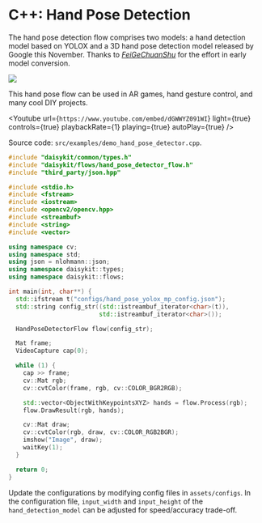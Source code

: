 
# C++: Hand Pose Detection

The hand pose detection flow comprises two models: a hand detection
model based on YOLOX and a 3D hand pose detection model released by
Google this November. Thanks to
[*FeiGeChuanShu*](https://github.com/FeiGeChuanShu) for the effort in
early model conversion.

![](/images/python/image1.png)

This hand pose flow can be used in AR games, hand gesture control, and
many cool DIY projects.


<Youtube
    url={`https://www.youtube.com/embed/dGWWYZ091WI`}
    light={true}
    controls={true}
    playbackRate={1}
    playing={true}
    autoPlay={true}
/>

Source code: `src/examples/demo_hand_pose_detector.cpp`.

```cpp
#include "daisykit/common/types.h"
#include "daisykit/flows/hand_pose_detector_flow.h"
#include "third_party/json.hpp"

#include <stdio.h>
#include <fstream>
#include <iostream>
#include <opencv2/opencv.hpp>
#include <streambuf>
#include <string>
#include <vector>

using namespace cv;
using namespace std;
using json = nlohmann::json;
using namespace daisykit::types;
using namespace daisykit::flows;

int main(int, char**) {
  std::ifstream t("configs/hand_pose_yolox_mp_config.json");
  std::string config_str((std::istreambuf_iterator<char>(t)),
                         std::istreambuf_iterator<char>());

  HandPoseDetectorFlow flow(config_str);

  Mat frame;
  VideoCapture cap(0);

  while (1) {
    cap >> frame;
    cv::Mat rgb;
    cv::cvtColor(frame, rgb, cv::COLOR_BGR2RGB);

    std::vector<ObjectWithKeypointsXYZ> hands = flow.Process(rgb);
    flow.DrawResult(rgb, hands);

    cv::Mat draw;
    cv::cvtColor(rgb, draw, cv::COLOR_RGB2BGR);
    imshow("Image", draw);
    waitKey(1);
  }

  return 0;
}
```

Update the configurations by modifying config files in `assets/configs`. In the configuration file, `input_width` and `input_height` of the `hand_detection_model` can be adjusted for speed/accuracy trade-off.
